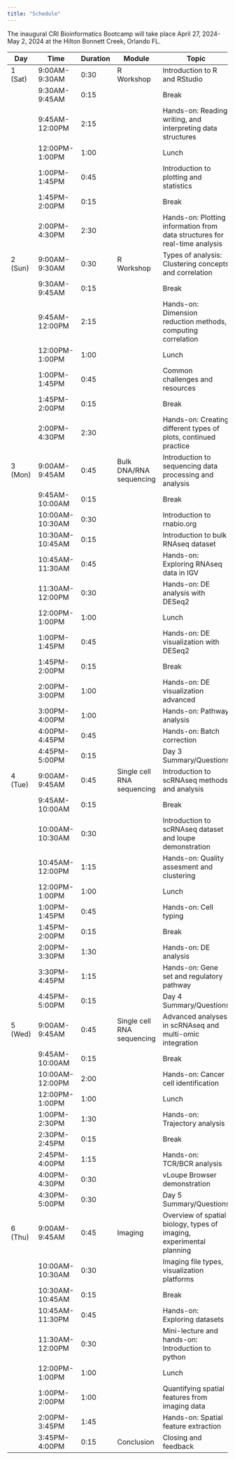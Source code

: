 ```yaml
---
title: "Schedule"
---
```


The inaugural CRI Bioinformatics Bootcamp will take place April 27, 2024-May 2, 2024 at the Hilton Bonnett Creek, Orlando FL.

| Day      | Time            | Duration | Module                     | Topic                                                                        |
|----------|-----------------|----------|----------------------------|------------------------------------------------------------------------------|
| 1 (Sat)  | 9:00AM-9:30AM   | 0:30     | R Workshop                 | Introduction to R and RStudio                                                |
|          | 9:30AM-9:45AM   | 0:15     |                            | Break       			  					       |
|          | 9:45AM-12:00PM  | 2:15     |                            | Hands-on: Reading, writing, and interpreting data structures                 |
|          | 12:00PM-1:00PM  | 1:00     |                            | Lunch                                                                        |
|          | 1:00PM-1:45PM   | 0:45     |                            | Introduction to plotting and statistics                                      |
|          | 1:45PM-2:00PM   | 0:15     |                            | Break                                                                        |
|          | 2:00PM-4:30PM   | 2:30     |                            | Hands-on: Plotting information from data structures for real-time analysis   |
| 2 (Sun)  | 9:00AM-9:30AM   | 0:30     | R Workshop                 | Types of analysis: Clustering concepts and correlation                       |
|          | 9:30AM-9:45AM   | 0:15     |                            | Break                                                                        |
|          | 9:45AM-12:00PM  | 2:15     |                            | Hands-on: Dimension reduction methods, computing correlation                 |
|          | 12:00PM-1:00PM  | 1:00     |                            | Lunch                                                                        |
|          | 1:00PM-1:45PM   | 0:45     |                            | Common challenges and resources                                              |
|          | 1:45PM-2:00PM   | 0:15     |                            | Break       								       |
|          | 2:00PM-4:30PM   | 2:30     |                            | Hands-on: Creating different types of plots, continued practice              |
| 3 (Mon)  | 9:00AM-9:45AM   | 0:45     | Bulk DNA/RNA sequencing    | Introduction to sequencing data processing and analysis                      |
|          | 9:45AM-10:00AM  | 0:15     |                            | Break       								       |
|          | 10:00AM-10:30AM | 0:30     |                            | Introduction to rnabio.org                                                   |
|          | 10:30AM-10:45AM | 0:15     |                            | Introduction to bulk RNAseq dataset                                          |
|          | 10:45AM-11:30AM | 0:45     |                            | Hands-on: Exploring RNAseq data in IGV                                       |
|          | 11:30AM-12:00PM | 0:30     |                            | Hands-on: DE analysis with DESeq2                                            |
|          | 12:00PM-1:00PM  | 1:00     |                            | Lunch                                                                        |
|          | 1:00PM-1:45PM   | 0:45     |                            | Hands-on: DE visualization with DESeq2                                       |
|          | 1:45PM-2:00PM   | 0:15     |                            | Break                                                                        |
|          | 2:00PM-3:00PM   | 1:00     |                            | Hands-on: DE visualization advanced                                          |
|          | 3:00PM-4:00PM   | 1:00     |                            | Hands-on: Pathway analysis                                                   |
|          | 4:00PM-4:45PM   | 0:45     |                            | Hands-on: Batch correction                                                   |
|          | 4:45PM-5:00PM   | 0:15     |                            | Day 3 Summary/Questions                                                      |
| 4 (Tue)  | 9:00AM-9:45AM   | 0:45     | Single cell RNA sequencing | Introduction to scRNAseq methods and analysis                                |
|          | 9:45AM-10:00AM  | 0:15     |                            | Break                                                                        |
|          | 10:00AM-10:30AM | 0:30     |                            | Introduction to scRNAseq dataset and loupe demonstration                     |
|          | 10:45AM-12:00PM | 1:15     |                            | Hands-on: Quality assesment and clustering                                   |
|          | 12:00PM-1:00PM  | 1:00     |                            | Lunch                                                                        |
|          | 1:00PM-1:45PM   | 0:45     |                            | Hands-on: Cell typing                                                        |
|          | 1:45PM-2:00PM   | 0:15     |                            | Break                                                                        |
|          | 2:00PM-3:30PM   | 1:30     |                            | Hands-on: DE analysis                                                        |
|          | 3:30PM-4:45PM   | 1:15     |                            | Hands-on: Gene set and regulatory pathway                                    |
|          | 4:45PM-5:00PM   | 0:15     |                            | Day 4 Summary/Questions                                                      |
| 5 (Wed)  | 9:00AM-9:45AM   | 0:45     | Single cell RNA sequencing | Advanced analyses in scRNAseq and multi-omic integration                     |
|          | 9:45AM-10:00AM  | 0:15     |                            | Break                                                                        |
|          | 10:00AM-12:00PM | 2:00     |                            | Hands-on: Cancer cell identification                                         |
|          | 12:00PM-1:00PM  | 1:00     |                            | Lunch                                                                        |
|          | 1:00PM-2:30PM   | 1:30     |                            | Hands-on: Trajectory analysis                                                |
|          | 2:30PM-2:45PM   | 0:15     |                            | Break                                                                        |
|          | 2:45PM-4:00PM   | 1:15     |                            | Hands-on: TCR/BCR analysis                                                   |
|          | 4:00PM-4:30PM   | 0:30     |                            | vLoupe Browser demonstration                                                 |
|          | 4:30PM-5:00PM   | 0:30     |                            | Day 5 Summary/Questions                                                      |
| 6 (Thu)  | 9:00AM-9:45AM   | 0:45     | Imaging                    | Overview of spatial biology, types of imaging, experimental planning         |
|          | 10:00AM-10:30AM | 0:30     |                            | Imaging file types, visualization platforms                                  |
|          | 10:30AM-10:45AM | 0:15     |                            | Break                                                                        |
|          | 10:45AM-11:30PM | 0:45     |                            | Hands-on: Exploring datasets                                                 |
|          | 11:30AM-12:00PM | 0:30     |                            | Mini-lecture and hands-on: Introduction to python                            |
|          | 12:00PM-1:00PM  | 1:00     |                            | Lunch                                                                        |
|          | 1:00PM-2:00PM   | 1:00     |                            | Quantifying spatial features from imaging data                               |
|          | 2:00PM-3:45PM   | 1:45     |                            | Hands-on: Spatial feature extraction                                         |
|          | 3:45PM-4:00PM   | 0:15     | Conclusion                 | Closing and feedback                                                         |
